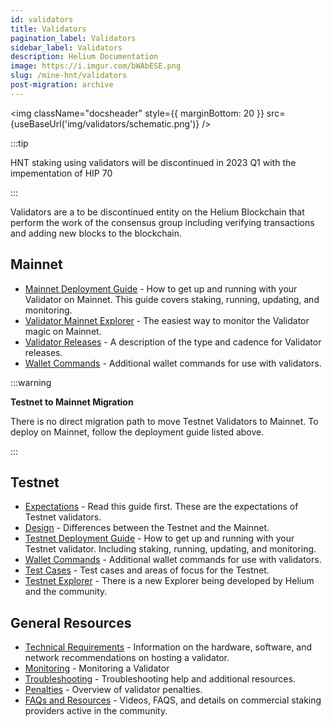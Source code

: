 ```yaml
---
id: validators
title: Validators
pagination_label: Validators
sidebar_label: Validators
description: Helium Documentation
image: https://i.imgur.com/bWAbESE.png
slug: /mine-hnt/validators
post-migration: archive
---
```



<img
  className="docsheader"
  style={{ marginBottom: 20 }}
  src={useBaseUrl('img/validators/schematic.png')}
/>

:::tip

HNT staking using validators will be discontinued in 2023 Q1 with the impementation of HIP 70

:::

Validators are a to be discontinued entity on the Helium Blockchain that perform the work of the
consensus group including verifying transactions and adding new blocks to the blockchain.

## Mainnet

- [Mainnet Deployment Guide](/mine-hnt/validators/mainnet/deployment-guide) - How to get up and
  running with your Validator on Mainnet. This guide covers staking, running, updating, and
  monitoring.
- [Validator Mainnet Explorer](https://explorer.helium.com/validators) - The easiest way to monitor
  the Validator magic on Mainnet.
- [Validator Releases](/mine-hnt/validators/mainnet/validators-release) - A description of the type
  and cadence for Validator releases.
- [Wallet Commands](/mine-hnt/validators/mainnet/wallet) - Additional wallet commands for use with
  validators.

:::warning

**Testnet to Mainnet Migration**

There is no direct migration path to move Testnet Validators to Mainnet. To deploy on Mainnet,
follow the deployment guide listed above.

:::

## Testnet

- [Expectations](/mine-hnt/validators/testnet/expectations) - Read this guide first. These are the
  expectations of Testnet validators.
- [Design](/mine-hnt/validators/testnet/design) - Differences between the Testnet and the Mainnet.
- [Testnet Deployment Guide](/mine-hnt/validators/testnet/deployment-guide) - How to get up and
  running with your Testnet validator. Including staking, running, updating, and monitoring.
- [Wallet Commands](/mine-hnt/validators/testnet/wallet) - Additional wallet commands for use with
  validators.
- [Test Cases](/mine-hnt/validators/testnet/test-cases) - Test cases and areas of focus for the
  Testnet.
- [Testnet Explorer](https://explorer.helium.wtf/validators) - There is a new Explorer being
  developed by Helium and the community.

## General Resources

- [Technical Requirements](/mine-hnt/validators/requirements) - Information on the hardware,
  software, and network recommendations on hosting a validator.
- [Monitoring](/mine-hnt/validators/monitoring) - Monitoring a Validator
- [Troubleshooting](/mine-hnt/validators/troubleshooting) - Troubleshooting help and additional
  resources.
- [Penalties](/mine-hnt/validators/penalties) - Overview of validator penalties.
- [FAQs and Resources](/mine-hnt/validators/faqs-resources-providers) - Videos, FAQS, and details on
  commercial staking providers active in the community.
